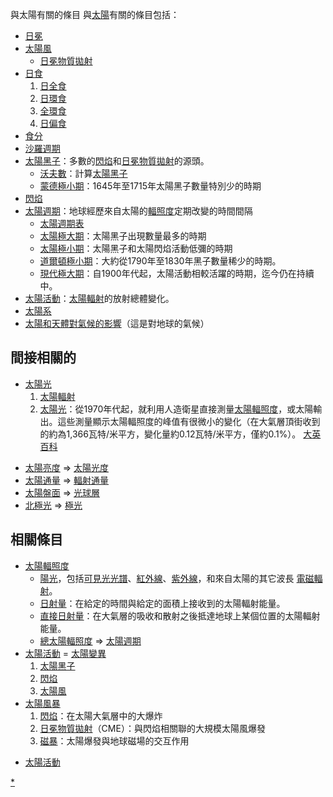與太陽有關的條目
與[[太陽|太陽]]有關的條目包括：
*[[日冕|日冕]]
*[[太陽風|太陽風]]
**[[日冕物質拋射|日冕物質拋射]]
*[[日食|日食]]
*#[[日食#種類|日全食]]
*#[[日環食|日環食]]
*#[[日食#種類|全環食]]
*#[[日食#種類|日偏食]]
*[[食分|食分]]
*[[沙羅週期|沙羅週期]]
*[[太陽黑子|太陽黑子]]：多數的[[閃焰|閃焰]]和[[日冕物質拋射|日冕物質拋射]]的源頭。
**[[沃夫數|沃夫數]]：計算[[太陽黑子|太陽黑子]]
**[[蒙德極小期|蒙德極小期]]：1645年至1715年太陽黑子數量特別少的時期
*[[閃焰|閃焰]]
*[[太陽週期|太陽週期]]：地球經歷來自太陽的[[輻照度|輻照度]]定期改變的時間間隔
**[[太陽週期表|太陽週期表]]
**[[太陽極大期|太陽極大期]]：太陽黑子出現數量最多的時期
**[[太陽極小期|太陽極小期]]：太陽黑子和太陽閃焰活動低彌的時期
**[[道爾頓極小期|道爾頓極小期]]：大約從1790年至1830年黑子數量稀少的時期。
**[[現代極大期|現代極大期]]：自1900年代起，太陽活動相較活躍的時期，迄今仍在持續中。
*[[太陽活動|太陽活動]]：[[太陽輻射|太陽輻射]]的放射總體變化。
*[[太陽系|太陽系]]
*[[太陽和天體對氣候的影響|太陽和天體對氣候的影響]]（這是對地球的氣候）

== 間接相關的 ==

*[[太陽光|太陽光]]
*#[[太陽輻射|太陽輻射]]
*#[[太陽光|太陽光]]：從1970年代起，就利用人造衛星直接測量[[太陽輻照度監測|太陽輻照度]]，或太陽輸出。這些測量顯示太陽輻照度的峰值有很微小的變化（在大氣層頂街收到的約為1,366瓦特/米平方，變化量約0.12瓦特/米平方，僅約0.1%）。 [http://www.britannica.com/EBchecked/topic/235402/global-warming/274834/Variations-in-solar-output 大英百科]

*[[太陽亮度|太陽亮度]] => [[太陽光度|太陽光度]]
*[[輻射通量|太陽通量]] => [[輻射通量|輻射通量]]
*[[光球層|太陽盤面]] => [[光球層|光球層]]
*[[北極光|北極光]] => [[極光|極光]]

== 相關條目 ==
*[[太陽輻照度監測|太陽輻照度]]
** [[陽光|陽光]]，包括[[可見光光譜|可見光光譜]]、[[紅外線|紅外線]]、[[紫外線|紫外線]]，和來自太陽的其它波長 [[電磁輻射|電磁輻射]]。
** [[日射量|日射量]]：在給定的時間與給定的面積上接收到的太陽輻射能量。
** [[直接日射量|直接日射量]]：在大氣層的吸收和散射之後抵達地球上某個位置的太陽輻射能量。
** [[太陽週期|總太陽輻照度]] => [[太陽週期|太陽週期]]
*[[太陽活動|太陽活動]] = [[太陽活動|太陽變異]]
*#[[太陽黑子|太陽黑子]]
*#[[閃焰|閃焰]]
*#[[太陽風|太陽風]]
*[[太陽風暴|太陽風暴]]
*#[[閃焰|閃焰]]：在太陽大氣層中的大爆炸 
*#[[日冕物質拋射|日冕物質拋射]]（CME）：與閃焰相關聯的大規模太陽風爆發
*#[[磁暴|磁暴]]：太陽爆發與地球磁場的交互作用

*[[太陽活動|太陽活動]]

[[Category:太陽|*]]